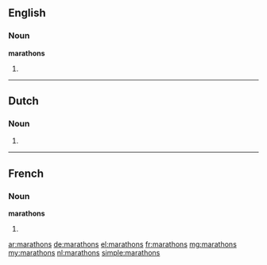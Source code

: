 ==English==

===Noun===
'''marathons'''

# {{plural of|marathon}}

----

==Dutch==

===Noun===
{{head|nl}}

# {{nl-noun-form|pl=1|marathon}}

----

==French==

===Noun===
'''marathons''' {{m|p}}

# {{plural of|marathon|lang=fr}}

[[ar:marathons]]
[[de:marathons]]
[[el:marathons]]
[[fr:marathons]]
[[mg:marathons]]
[[my:marathons]]
[[nl:marathons]]
[[simple:marathons]]